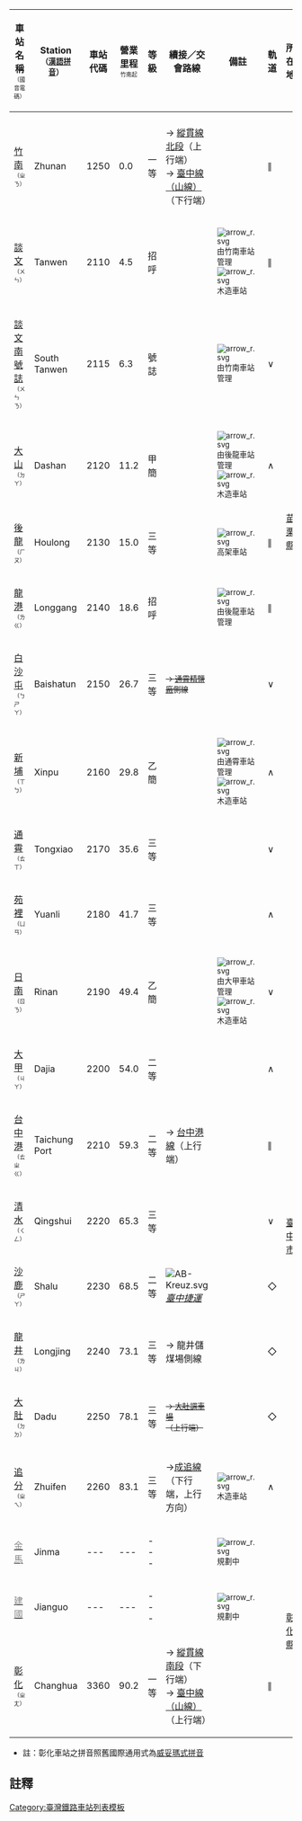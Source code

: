 {| class="wikitable" align="center" border="1" cellspacing="0" width="92%" style="margin-left:auto; margin-right:auto;"
|-
!width=90px |車站名稱<br><font size="-2"><span style="font-weight: 400">（國音電碼）</span></font>
!width=100px |Station<br /><small>（[[漢語拼音]]）</small>
!width=45px |車站代碼
!width=45px |營業里程<br><font size="-2"><span style="font-weight: 400">竹南起</span><br></font>
!width=45px |等級
!width=240px |續接／交會路線
!width=135px |備註
!width=35px |軌道
!colspan=2|所在地
|-align=center bgcolor={{臺鐵顏色}}
| colspan="10" |{{color|white|'''海岸線（海線）'''}}
|-align=center
|[[竹南車站|竹南]]<font size="-2"><span style="font-weight: 400">（ㄓㄋ）</span></font>
|Zhunan
|1250
|0.0
|一等
| align="left" |→ [[縱貫線 (北段)|縱貫線北段]]（上行端）<br>→ [[臺中線|臺中線（山線）]]（下行端）
| align="left" |
|∥
| rowspan="10" |[[苗栗縣|苗<br>栗<br>縣]]
|[[竹南鎮]]
|-align=center
|[[談文車站|談文]]<font size="-2"><span style="font-weight: 400">（ㄨㄣ）</span></font>
|Tanwen
|2110
|4.5
|招呼
| align="left" |
| align="left" |<small>[[File:arrow r.svg]]由竹南車站管理<br>[[File:arrow r.svg]]木造車站</small>
|∥
| rowspan="2" |[[造橋鄉]]
|- align=center
|[[談文南號誌站|談文南號誌]]<font size="-2"><span style="font-weight: 400">（ㄨㄣㄋ）</span></font>
|South Tanwen
|2115
|6.3
|號誌
| align="left" |
| align="left" |<small>[[File:arrow r.svg]]由竹南車站管理</small>
|∨
|- align="center"
|[[大山車站 (台灣)|大山]]<font size="-2"><span style="font-weight: 400">（ㄉㄚ）</span></font>
|Dashan
|2120
|11.2
|甲簡
| align="left" |
| align="left" |<small>[[File:arrow r.svg]]由後龍車站管理<br>[[File:arrow r.svg]]木造車站</small>
|∧
| rowspan="3" |[[後龍鎮 (台灣)|後龍鎮]]
|- align="center"
|[[後龍車站|後龍]]<font size="-2"><span style="font-weight: 400">（ㄏㄡ）</span></font>
|Houlong
|2130
|15.0
|三等
| align="left" |
| align="left" |<small>[[File:arrow r.svg]]高架車站</small>
|∥
|- align="center"
|[[龍港車站|龍港]]<font size="-2"><span style="font-weight: 400">（ㄌㄍ）</span></font>
|Longgang
|2140
|18.6
|招呼
| align="left" |
| align="left" |<small>[[File:arrow r.svg]]由後龍車站管理</small>
|∥
|- align="center"
|[[白沙屯車站|白沙屯]]<br><font size="-2"><span style="font-weight: 400">（ㄅㄕㄚ）</span></font>
|Baishatun
|2150
|26.7
|三等
| align="left" |<small><s>→ [[通霄精鹽廠]]側線</s></small>
| align="left" |
|∨
| rowspan="3" |[[通霄鎮]]
|- align="center"
|[[新埔車站 (苗栗縣)|新埔]]<font size="-2"><span style="font-weight: 400">（ㄒㄅ）</span></font>
|Xinpu
|2160
|29.8
|乙簡
| align="left" |
| align="left" |<small>[[File:arrow r.svg]]由通霄車站管理<br>[[File:arrow r.svg]]木造車站</small>
|∧
|- align="center"
|[[通霄車站|通霄]]<font size="-2"><span style="font-weight: 400">（ㄊㄒ）</span></font>
|Tongxiao
|2170
|35.6
|三等
| align="left" |
| align="left" |
|∨
|- align="center"
|[[苑裡車站|苑裡]]<font size="-2"><span style="font-weight: 400">（ㄩㄢ）</span></font>
|Yuanli
|2180
|41.7
|三等
| align="left" |
| align="left" |
|∧
|[[苑裡鎮]]
|- align="center"
|[[日南車站 (台灣)|日南]]<font size="-2"><span style="font-weight: 400">（ㄖㄋ）</span></font>
|Rinan
|2190
|49.4
|乙簡
| align="left" |
| align="left" |<small>[[File:arrow r.svg]]由大甲車站管理<br>[[File:arrow r.svg]]木造車站</small>
|∨
| rowspan="8" |[[臺中市|臺<br>中<br>市]]
| rowspan="2" |[[大甲區]]
|- align="center"
|[[大甲車站|大甲]]<font size="-2"><span style="font-weight: 400">（ㄐㄚ）</span></font>
|Dajia
|2200
|54.0
|二等
| align="left" |
| align="left" |
|∧
|- align="center"
|[[台中港車站|台中港]]<br><font size="-2"><span style="font-weight: 400">（ㄊㄓㄍ）</span></font>
|Taichung Port
|2210
|59.3
|二等
| align="left" |→ [[台中港線]]（上行端）
| align="left" |
|∥
| rowspan="2" |[[清水區 (台灣)|清水區]]
|- align="center"
|[[清水車站 (台灣)|清水]]<font size="-2"><span style="font-weight: 400">（ㄑㄥ）</span></font>
|Qingshui
|2220
|65.3
|三等
| align="left" |
| align="left" |
|∨
|- align="center"
|[[沙鹿車站|沙鹿]]<font size="-2"><span style="font-weight: 400">（ㄕㄚ）</span></font>
|Shalu
|2230
|68.5
|二等
| align="left" |[[File:AB-Kreuz.svg]]{{Rint|tw|tcrt}}''[[臺中捷運]] {{臺中捷運線路名|藍}}''
| align="left" |
|◇
|[[沙鹿區]]
|- align="center"
|[[龍井車站|龍井]]<font size="-2"><span style="font-weight: 400">（ㄌㄐ）</span></font>
|Longjing
|2240
|73.1
|三等
| align="left" |→ 龍井儲煤場側線
| align="left" |
|◇
|[[龍井區]]
|- align="center"
|[[大肚車站|大肚]]<font size="-2"><span style="font-weight: 400">（ㄉㄉ）</span></font>
|Dadu
|2250
|78.1
|三等
| align="left" |<small><s>→ [[大肚調車場]]（上行端）</s></small>
| align="left" |
|◇
| rowspan="2" |[[大肚區]]
|- align="center"
|[[追分車站 (台灣)|追分]]<font size="-2"><span style="font-weight: 400">（ㄓㄟ）</span></font>
|Zhuifen
|2260
|83.1
|三等
| align="left" |→[[成追線]]（下行端，上行方向）
| align="left" |<small>[[File:arrow r.svg]]木造車站</small>
|∧
|- align="center"
|[[金馬車站|<font color="#888888">金馬</font>]]
|Jinma
|<nowiki>---</nowiki>||<nowiki>---</nowiki>||<nowiki>---</nowiki>
| align="left" |
| align="left" |<small>[[File:arrow r.svg]]規劃中</small>
|
| rowspan="3" |[[彰化縣|彰<br>化<br>縣]]|| rowspan="3" |[[彰化市]]
|- align="center"
|[[建國車站 (彰化市)|<font color="#888888">建國</font>]]
|Jianguo
|<nowiki>---</nowiki>||<nowiki>---</nowiki>||<nowiki>---</nowiki>
| align="left" |
| align="left" |<small>[[File:arrow r.svg]]規劃中</small>
|
|- align="center"
|[[彰化車站|彰化]]<font size="-2"><span style="font-weight: 400">（ㄓㄤ）</span></font>
|Changhua
|3360||90.2||一等
| align="left" |→ [[縱貫線 (南段)|縱貫線南段]]（下行端）<br>→ [[臺中線|臺中線（山線）]]（上行端）
| align="left" |
|∥
|}
*註：彰化車站之拼音照舊國際通用式為[[威妥瑪式拼音]]

<small>{{navbar|臺灣鐵路車站列表/海岸線}}</small><noinclude>

== 註釋 ==
{{notelist}}
[[Category:臺灣鐵路車站列表模板]]
</noinclude>